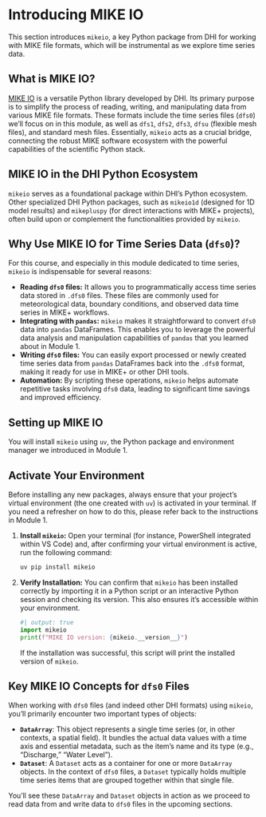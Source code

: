 # Introducing MIKE IO

This section introduces `mikeio`, a key Python package from DHI for working with MIKE file formats, which will be instrumental as we explore time series data.

## What is MIKE IO?

[MIKE IO](https://github.com/DHI/mikeio) is a versatile Python library developed by DHI. Its primary purpose is to simplify the process of reading, writing, and manipulating data from various MIKE file formats. These formats include the time series files (`dfs0`) we'll focus on in this module, as well as `dfs1`, `dfs2`, `dfs3`, `dfsu` (flexible mesh files), and standard mesh files. Essentially, `mikeio` acts as a crucial bridge, connecting the robust MIKE software ecosystem with the powerful capabilities of the scientific Python stack.

::: {.callout-note}
## MIKE IO in the DHI Python Ecosystem
`mikeio` serves as a foundational package within DHI's Python ecosystem. Other specialized DHI Python packages, such as `mikeio1d` (designed for 1D model results) and `mikepluspy` (for direct interactions with MIKE+ projects), often build upon or complement the functionalities provided by `mikeio`.
:::

## Why Use MIKE IO for Time Series Data (`dfs0`)?

For this course, and especially in this module dedicated to time series, `mikeio` is indispensable for several reasons:

*   **Reading `dfs0` files:** It allows you to programmatically access time series data stored in `.dfs0` files. These files are commonly used for meteorological data, boundary conditions, and observed data time series in MIKE+ workflows.
*   **Integrating with `pandas`:** `mikeio` makes it straightforward to convert `dfs0` data into `pandas` DataFrames. This enables you to leverage the powerful data analysis and manipulation capabilities of `pandas` that you learned about in Module 1.
*   **Writing `dfs0` files:** You can easily export processed or newly created time series data from `pandas` DataFrames back into the `.dfs0` format, making it ready for use in MIKE+ or other DHI tools.
*   **Automation:** By scripting these operations, `mikeio` helps automate repetitive tasks involving `dfs0` data, leading to significant time savings and improved efficiency.

## Setting up MIKE IO

You will install `mikeio` using `uv`, the Python package and environment manager we introduced in Module 1.

::: {.callout-tip}
## Activate Your Environment
Before installing any new packages, always ensure that your project's virtual environment (the one created with `uv`) is activated in your terminal. If you need a refresher on how to do this, please refer back to the instructions in Module 1.
:::

1.  **Install `mikeio`:**
    Open your terminal (for instance, PowerShell integrated within VS Code) and, after confirming your virtual environment is active, run the following command:

    ```powershell
    uv pip install mikeio
    ```

2.  **Verify Installation:**
    You can confirm that `mikeio` has been installed correctly by importing it in a Python script or an interactive Python session and checking its version. This also ensures it's accessible within your environment.

    ```python
    #| output: true
    import mikeio
    print(f"MIKE IO version: {mikeio.__version__}")
    ```

    If the installation was successful, this script will print the installed version of `mikeio`.

## Key MIKE IO Concepts for `dfs0` Files

When working with `dfs0` files (and indeed other DHI formats) using `mikeio`, you'll primarily encounter two important types of objects:

*   **`DataArray`**: This object represents a single time series (or, in other contexts, a spatial field). It bundles the actual data values with a time axis and essential metadata, such as the item's name and its type (e.g., "Discharge," "Water Level").
*   **`Dataset`**: A `Dataset` acts as a container for one or more `DataArray` objects. In the context of `dfs0` files, a `Dataset` typically holds multiple time series items that are grouped together within that single file.

You'll see these `DataArray` and `Dataset` objects in action as we proceed to read data from and write data to `dfs0` files in the upcoming sections.